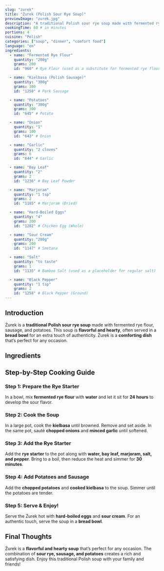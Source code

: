 ```yaml
---
slug: "zurek"
title: "Żurek (Polish Sour Rye Soup)"
previewImage: "zurek.jpg"
description: "A traditional Polish sour rye soup made with fermented rye flour, sausage, and potatoes, often served in a bread bowl."
cookingTime: 60 # in minutes
portions: 4
cuisine: "Polish"
categories: ["soup", "dinner", "comfort food"]
language: "en"
ingredients:
  - name: "Fermented Rye Flour"
    quantity: "200g"
    grams: 200
    id: "960" # Rye Flour (used as a substitute for fermented rye flour)

  - name: "Kielbasa (Polish Sausage)"
    quantity: "300g"
    grams: 300
    id: "1250" # Pork Sausage

  - name: "Potatoes"
    quantity: "300g"
    grams: 300
    id: "645" # Potato

  - name: "Onion"
    quantity: "1"
    grams: 100
    id: "643" # Onion

  - name: "Garlic"
    quantity: "2 cloves"
    grams: 6
    id: "644" # Garlic

  - name: "Bay Leaf"
    quantity: "2"
    grams: 2
    id: "1236" # Bay Leaf Powder

  - name: "Marjoram"
    quantity: "1 tsp"
    grams: 2
    id: "1185" # Marjoram (Dried)

  - name: "Hard-Boiled Eggs"
    quantity: "4"
    grams: 200
    id: "1282" # Chicken Egg (Whole)

  - name: "Sour Cream"
    quantity: "200g"
    grams: 200
    id: "1147" # Smetana

  - name: "Salt"
    quantity: "to taste"
    grams: 1
    id: "1135" # Bamboo Salt (used as a placeholder for regular salt)

  - name: "Black Pepper"
    quantity: "1 tsp"
    grams: 2
    id: "1258" # Black Pepper (Ground)
---
```



## Introduction

Żurek is a **traditional Polish sour rye soup** made with fermented rye flour, sausage, and potatoes. This soup is **flavorful and hearty**, often served in a **bread bowl** for an extra touch of authenticity. Żurek is a **comforting dish** that’s perfect for any occasion.

## Ingredients

<IngredientsList
  ingredients={frontmatter.ingredients}
  portions={frontmatter.portions}
/>

## Step-by-Step Cooking Guide

### Step 1: Prepare the Rye Starter

In a bowl, mix **fermented rye flour** with **water** and let it sit for **24 hours** to develop the sour flavor.

<CookingStep
  action="mixing_bowl_liquids_batter"
  alt="Mixing ingredients in the bowl"
/>

### Step 2: Cook the Soup

In a large pot, cook the **kielbasa** until browned. Remove and set aside. In the same pot, sauté **chopped onions** and **minced garlic** until softened.

<CookingStep action="frying_pan_meat_red_cubes" alt="Frying kielbasa" />

### Step 3: Add the Rye Starter

Add the **rye starter** to the pot along with **water, bay leaf, marjoram, salt, and pepper**. Bring to a boil, then reduce the heat and simmer for **30 minutes**.

### Step 4: Add Potatoes and Sausage

Add the **chopped potatoes** and **cooked kielbasa** to the soup. Simmer until the potatoes are tender.

<CookingStep
  action="stirring_soupPot_white_soup"
  alt="Boiling soup in the pot"
/>

### Step 5: Serve & Enjoy!

Serve the Żurek hot with **hard-boiled eggs** and **sour cream**. For an authentic touch, serve the soup in a **bread bowl**.

## Final Thoughts

Żurek is a **flavorful and hearty soup** that’s perfect for any occasion. The combination of **sour rye, sausage, and potatoes** creates a rich and satisfying dish. Enjoy this traditional Polish soup with your family and friends!

<NutritionFacts ingredients={frontmatter.ingredients} />
